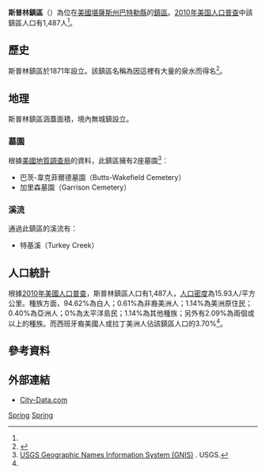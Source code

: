 {{noteTA
|G1=USState
}}
{{Infobox settlement
|official_name = 斯普林鎮區
|native_name = Spring Township
|settlement_type = 鎮區
|image_map = Map highlighting Spring Township, Butler County, Kansas.svg
|map_caption = 斯普林鎮區在巴特勒縣的位置
|coordinates_display = inline,title
|coordinates_region = US-KS
|subdivision_type = [[世界政區索引|國家]]
|subdivision_name = [[美国|美国]]
|subdivision_type1 = [[美國行政區劃|州]]
|subdivision_name1 = [[堪薩斯州|堪薩斯州]]
|subdivision_type2 = [[堪萨斯州行政区划|縣]]
|subdivision_name2 = [[巴特勒縣_(堪薩斯州)|巴特勒縣]]
|area_total_km2 = 93.94
|area_land_km2 = 93.81
|area_water_km2 = 0.13
|area_total_sq_mi = 36.27
|area_land_sq_mi = 36.22
|area_water_sq_mi = 0.05
|area_water_percent = 0.14
|population_as_of = [[2010年美国人口普查|2010]]
|population_footnotes = <ref name=census>{{cite web|url=http://www.census.gov/geo/www/gazetteer/gazetteer2010.html|title=2010 Census Gazetteer Files|publisher=[[美国人口调查局|美国人口调查局]]|accessdate=2016-02-28|archive-url=https://web.archive.org/web/20121021075704/http://www.census.gov/geo/www/gazetteer/gazetteer2010.html|archive-date=2012-10-21|dead-url=yes}}</ref>
|population_total = 1487
|population_density_km2 = auto
|elevation_footnotes = 
|elevation_m = 395
|elevation_ft = 1296
|latd = 37
|latm = 41
|lats = 40
|latNS = N
|longd = 96
|longm = 52
|longs = 51
|longEW = W
|postal_code_type =
|postal_code = 
|blank_name = [[地名信息系统|GNIS]]
|blank_info = [http://geonames.usgs.gov/pls/gnispublic/f?p=gnispq:3:::NO::P3_FID:0474827 0474827]
|website = 
|footnotes = 
}}

'''斯普林鎮區'''（{{lang-en|'''Spring Township'''}}）為位在[[美國|美國]][[堪薩斯州|堪薩斯州]][[巴特勒縣_(堪薩斯州)|巴特勒縣]]的[[行政鎮區|鎮區]]。[[2010年美国人口普查|2010年美国人口普查]]中該鎮區人口有1,487人<ref name=census/>。

==歷史==
斯普林鎮區於1871年設立。該鎮區名稱為因這裡有大量的泉水而得名<ref>{{cite book | url=http://books.google.com/books?id=h3YUAAAAYAAJ&pg=PA213#v=onepage&q&f=false | title=History of Butler County Kansas | publisher=Standard Publishing Company | author=Mooney, Vol. P. | year=1916 | pages=213}}</ref>。

==地理==
斯普林鎮區涵蓋面積{{convert|93.94|km2|sqmi}}，境內無城鎮設立。

===墓園===
根據[[美國地質調查局|美國地質調查局]]的資料，此鎮區擁有2座墓園<ref>[http://geonames.usgs.gov/domestic/index.html USGS Geographic Names Information System (GNIS)] {{Wayback|url=http://geonames.usgs.gov/domestic/index.html |date=20190428150204 }}. USGS.</ref>：
*巴茨-韋克菲爾德墓園（Butts-Wakefield Cemetery）
*加里森墓園（Garrison Cemetery）

===溪流===
通過此鎮區的溪流有：
*特基溪（Turkey Creek）

==人口統計==
根據[[2010年美國人口普查|2010年美國人口普查]]，斯普林鎮區人口有1,487人，[[人口密度|人口密度]]為15.93人/平方公里。種族方面，94.62%為白人；0.61%為非裔美洲人；1.14%為美洲原住民；0.40%為亞洲人；0%為太平洋島民；1.14%為其他種族；另外有2.09%為兩個或以上的種族。而西班牙裔美國人或拉丁美洲人佔該鎮區人口的3.70%<ref name=census/>。

==參考資料==
{{reflist}}

==外部連結==
* [http://www.city-data.com/township/Spring-Butler-KS.html City-Data.com] {{Wayback|url=http://www.city-data.com/township/Spring-Butler-KS.html |date=20160303174936 }}

{{巴特勒縣 (堪薩斯州)}}

[[Category:巴特勒縣鎮區_(堪薩斯州)|Spring]]
[[Category:堪薩斯州鎮區|Spring]]
